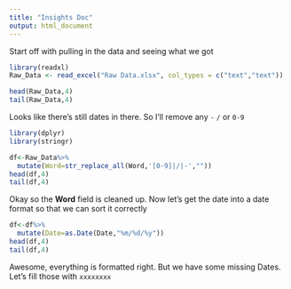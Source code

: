 ```yaml
---
title: "Insights Doc"
output: html_document
---
```


Start off with pulling in the data and seeing what we got

```r
library(readxl)
Raw_Data <- read_excel("Raw Data.xlsx", col_types = c("text","text"))
```
```r
head(Raw_Data,4)
tail(Raw_Data,4)
```

Looks like there's still dates in there. So I'll remove any `-` `/` or  `0-9`
```r
library(dplyr)
library(stringr)
```
```r
df<-Raw_Data%>%
  mutate(Word=str_replace_all(Word,'[0-9]|/|-',""))
head(df,4)
tail(df,4)
```

Okay so the **Word** field is cleaned up. Now let's get the date into a date
format so that we can sort it correctly
```r
df<-df%>%
  mutate(Date=as.Date(Date,"%m/%d/%y"))
head(df,4)
tail(df,4)
```

Awesome, everything is formatted right. But we have some missing Dates.
Let's fill those with `xxxxxxxx`